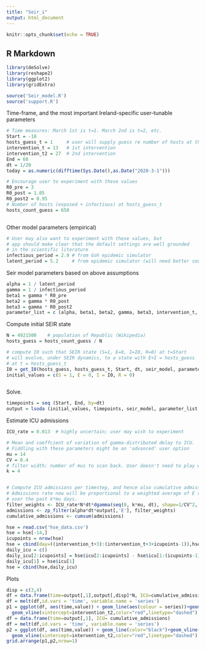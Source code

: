 ```yaml
---
title: "Seir_i"
output: html_document
---
```


```r
knitr::opts_chunk$set(echo = TRUE)
```

## R Markdown


```r
library(deSolve)
library(reshape2)
library(ggplot2)
library(gridExtra)

source('Seir_model.R')
source('support.R')
```

Time-frame, and the most important Ireland-specific user-tunable parameters
```r
# Time measures: March 1st is t=1. March 2nd is t=2, etc.
Start = -18
hosts_guess_t = 1     # user will supply guess re number of hosts at this time
intervention_t = 13   # 1st intervention
intervention_t2 = 27  # 2nd intervention
End = 60
dt = 1/20
today = as.numeric(difftime(Sys.Date(),as.Date("2020-3-1")))

# Encourage user to experiment with these values
R0_pre = 3
R0_post = 1.05
R0_post2 = 0.95
# Number of hosts (exposed + infectious) at hosts_guess_t
hosts_count_guess = 650



```

Other model parameters (empirical)

```r
# User may also want to experiment with these values, but
# app should make clear that the default settings are well grounded
# in the scientific literature
infectious_period = 2.9 # from Goh epidemic simulator
latent_period = 5.2     # from epidemic simulator (will need better source)
```

Seir model parameters based on above assumptions

```r
alpha = 1 / latent_period
gamma = 1 / infectious_period
beta1 = gamma * R0_pre
beta2 = gamma * R0_post
beta3 = gamma * R0_post2
parameter_list = c (alpha, beta1, beta2, gamma, beta3, intervention_t, intervention_t2)


```
Compute initial SEIR state
```r

N = 4921500    # population of Republic (Wikipedia)
hosts_guess = hosts_count_guess / N

# compute I0 such that SEIR state (S=1, E=0, I=I0, R=0) at t=Start
# will evolve, under SEIR dynamics, to a state with E+I = hosts_guess
# at t = hosts_guess_t
I0 = get_I0(hosts_guess, hosts_guess_t, Start, dt, seir_model, parameter_list)
initial_values = c(S = 1, E = 0, I = I0, R = 0)



```

Solve.

```r
timepoints = seq (Start, End, by=dt)
output = lsoda (initial_values, timepoints, seir_model, parameter_list, rtol=1e-7, atol=1e-7)
```


Estimate ICU admissions
```r
ICU_rate = 0.013  # highly uncertain; user may wish to experiment

# Mean and coeffcient of variation of gamma-distributed delay to ICU.
# Fiddling with these parameters might be an 'advanced' user option
mu = 14
CV = 0.4
# filter width: number of mus to scan back. User doesn't need to play with this.
k = 4


# Compute ICU admissions per timestep, and hence also cumulative admissions.
# Admissions rate now will be proportional to a weighted average of E values
# over the past k*mu days.
filter_weights <- ICU_rate*N*dt*dgamma(seq(0, k*mu, dt), shape=1/CV^2, rate=1/(mu * CV^2))
admissions <- zp_filter(alpha*dt*output[,'E'], filter_weights)
cumulative_admissions <- cumsum(admissions)
```

```r
hse = read.csv('hse_data.csv')
hse = hse[-14,]
icupoints = nrow(hse)
hse = cbind(day=((intervention_t+3):(intervention_t+3+icupoints-1)),hse)
daily_icu = c()
daily_icu[2:icupoints] = hse$icu[2:icupoints] - hse$icu[1:(icupoints-1)]
daily_icu[1] = hse$icu[1]
hse = cbind(hse,daily_icu)


```

Plots
```r
disp = c(3,4)
df = data.frame(time=output[,1],output[,disp]*N, ICU=cumulative_admissions)
df = melt(df,id.vars = 'time', variable.name = 'series')
p1 = ggplot(df, aes(time,value)) + geom_line(aes(colour = series))+geom_vline(xintercept=intervention_t,color="red",linetype="dashed")+
  geom_vline(xintercept=intervention_t2,color="red",linetype="dashed") + geom_vline(xintercept=today,color="black",linetype="dashed")
df = data.frame(time=output[,1], ICU= cumulative_admissions)
df = melt(df,id.vars = 'time', variable.name = 'series')
p2 = ggplot(df, aes(time,value)) + geom_line(color="black")+geom_vline(xintercept=intervention_t,color="red",linetype="dashed") + 
  geom_vline(xintercept=intervention_t2,color="red",linetype="dashed") + geom_point(data=hse,mapping = aes(x=day,y=icu),color="red") + geom_vline(xintercept=today,color="black",linetype="dashed")
grid.arrange(p1,p2,nrow=1)
```
